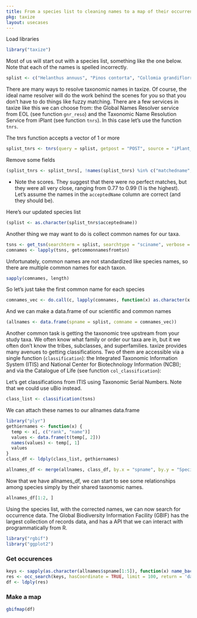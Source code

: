 ```yaml
---
title: From a species list to cleaning names to a map of their occurrences
pkg: taxize
layout: usecases
---
```


Load libraries

```r
library("taxize")
```

Most of us will start out with a species list, something like the one below. Note that each of the names is spelled incorrectly.

```r
splist <- c("Helanthus annuus", "Pinos contorta", "Collomia grandiflorra", "Abies magnificaa","Rosa california", "Datura wrighti", "Mimulus bicolour", "Nicotiana glauca","Maddia sativa", "Bartlettia scapposa")
```

There are many ways to resolve taxonomic names in taxize. Of course, the ideal name resolver will do the work behind the scenes for you so that you don't have to do things like fuzzy matching. There are a few services in taxize like this we can choose from: the Global Names Resolver service from EOL (see function `gnr_reso`) and the Taxonomic Name Resolution Service from iPlant (see function `tnrs`). In this case let's use the function `tnrs`.

The tnrs function accepts a vector of 1 or more

```r
splist_tnrs <- tnrs(query = splist, getpost = "POST", source = "iPlant_TNRS")
```

Remove some fields

```r
(splist_tnrs <- splist_tnrs[, !names(splist_tnrs) %in% c("matchedname", "annotations","uri")])
```


* Note the scores. They suggest that there were no perfect matches, but they were all very close, ranging from 0.77 to 0.99 (1 is the highest). Let's assume the names in the `acceptedName` column are correct (and they should be).

Here's our updated species list

```r
(splist <- as.character(splist_tnrs$acceptedname))
```

Another thing we may want to do is collect common names for our taxa.

```r
tsns <- get_tsn(searchterm = splist, searchtype = "sciname", verbose = FALSE)
comnames <- lapply(tsns, getcommonnamesfromtsn)
```

Unfortunately, common names are not standardized like species names, so there are multiple common names for each taxon.

```r
sapply(comnames, length)
```

So let's just take the first common name for each species

```r
comnames_vec <- do.call(c, lapply(comnames, function(x) as.character(x[1, "comname"])))
```

And we can make a data.frame of our scientific and common names

```r
(allnames <- data.frame(spname = splist, comname = comnames_vec))
```

Another common task is getting the taxonomic tree upstream from your study taxa. We often know what family or order our taxa are in, but it we often don't know the tribes, subclasses, and superfamilies. taxize provides many avenues to getting classifications. Two of them are accessible via a single function (`classification`): the Integrated Taxonomic Information System (ITIS) and National Center for Biotechnology Information (NCBI); and via the Catalogue of Life (see function `col_classification`):

Let's get classifications from ITIS using Taxonomic Serial Numbers. Note that we could use uBio instead.

```r
class_list <- classification(tsns)
```

We can attach these names to our allnames data.frame

```r
library("plyr")
gethiernames <- function(x) {
  temp <- x[, c("rank", "name")]
  values <- data.frame(t(temp[, 2]))
  names(values) <- temp[, 1]
  values
}
class_df <- ldply(class_list, gethiernames)
```

```r
allnames_df <- merge(allnames, class_df, by.x = "spname", by.y = "Species")
```

Now that we have allnames_df, we can start to see some relationships among species simply by their shared taxonomic names.

```r
allnames_df[1:2, ]
```

Using the species list, with the corrected names, we can now search for occurrence data. The Global Biodiversity Information Facility (GBIF) has the largest collection of records data, and has a  API that we can interact with programmatically from R.

```r
library("rgbif")
library("ggplot2")
```

### Get occurences

```r
keys <- sapply(as.character(allnames$spname[1:5]), function(x) name_backbone(x)$speciesKey)
res <- occ_search(keys, hasCoordinate = TRUE, limit = 100, return = 'data')
df <- ldply(res)
```

### Make a map

```r
gbifmap(df)
```